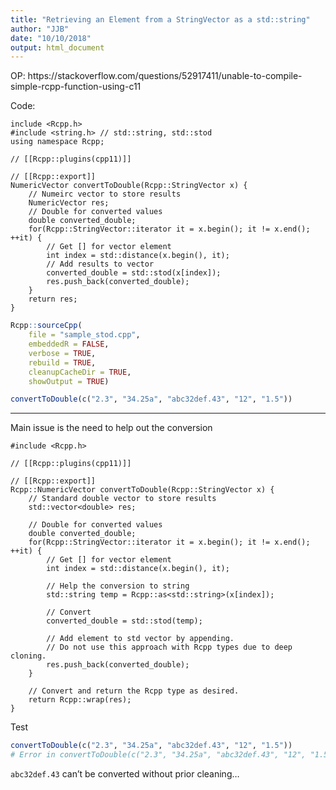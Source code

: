 ```yaml
---
title: "Retrieving an Element from a StringVector as a std::string"
author: "JJB"
date: "10/10/2018"
output: html_document
---
```


OP: https://stackoverflow.com/questions/52917411/unable-to-compile-simple-rcpp-function-using-c11

Code:

```Rcpp
include <Rcpp.h>
#include <string.h> // std::string, std::stod
using namespace Rcpp;

// [[Rcpp::plugins(cpp11)]]

// [[Rcpp::export]]
NumericVector convertToDouble(Rcpp::StringVector x) {
    // Numeirc vector to store results
    NumericVector res;
    // Double for converted values
    double converted_double;
    for(Rcpp::StringVector::iterator it = x.begin(); it != x.end(); ++it) {
        // Get [] for vector element
        int index = std::distance(x.begin(), it);
        // Add results to vector
        converted_double = std::stod(x[index]);
        res.push_back(converted_double);
    }
    return res;
}
```

```r
Rcpp::sourceCpp(
    file = "sample_stod.cpp",
    embeddedR = FALSE,
    verbose = TRUE,
    rebuild = TRUE,
    cleanupCacheDir = TRUE,
    showOutput = TRUE)

convertToDouble(c("2.3", "34.25a", "abc32def.43", "12", "1.5"))
```

---------------------------

Main issue is the need to help out the conversion

```Rcpp
#include <Rcpp.h>

// [[Rcpp::plugins(cpp11)]]

// [[Rcpp::export]]
Rcpp::NumericVector convertToDouble(Rcpp::StringVector x) {
    // Standard double vector to store results
    std::vector<double> res;

    // Double for converted values
    double converted_double;
    for(Rcpp::StringVector::iterator it = x.begin(); it != x.end(); ++it) {
        // Get [] for vector element
        int index = std::distance(x.begin(), it);

        // Help the conversion to string
        std::string temp = Rcpp::as<std::string>(x[index]);

        // Convert
        converted_double = std::stod(temp);

        // Add element to std vector by appending.
        // Do not use this approach with Rcpp types due to deep cloning.
        res.push_back(converted_double);
    }

    // Convert and return the Rcpp type as desired.
    return Rcpp::wrap(res);
}
```

Test

```r
convertToDouble(c("2.3", "34.25a", "abc32def.43", "12", "1.5"))
# Error in convertToDouble(c("2.3", "34.25a", "abc32def.43", "12", "1.5")) : stod: no conversion
```

`abc32def.43` can't be converted without prior cleaning...
